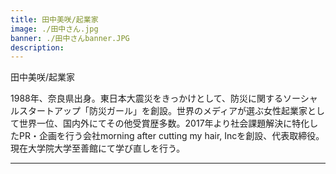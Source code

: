 ```yaml
---
title: 田中美咲/起業家
image: ./田中さん.jpg
banner: ./田中さんbanner.JPG
description: 
---
```


<th>田中美咲/起業家</th>


1988年、奈良県出身。東日本大震災をきっかけとして、防災に関するソーシャルスタートアップ「防災ガール」を創設。世界のメディアが選ぶ女性起業家として世界一位、国内外にてその他受賞歴多数。2017年より社会課題解決に特化したPR・企画を行う会社morning after cutting my hair, Incを創設、代表取締役。現在大学院大学至善館にて学び直しを行う。

---

